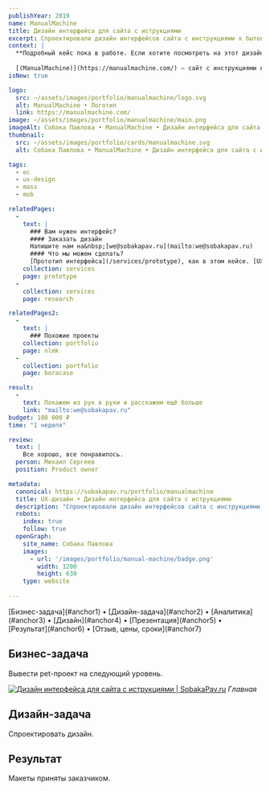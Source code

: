 ```yaml
---
publishYear: 2019
name: ManualMachine
title: Дизайн интерфейса для сайта с иструкциями
excerpt: Спроектировали дизайн интерфейсов сайта с инструкциями к бытовой технике 
context: |
  **Подробный кейс пока в работе. Если хотите посмотреть на этот дизайн в деталях, пишите нам на [we@sobakapav.ru](mailto:we@sobakapav.ru)**
  
  [(ManualMachine)](https://manualmachine.com/) — сайт с инструкциями к бытовой технике
isNew: true

logo:
  src: ~/assets/images/portfolio/manualmachine/logo.svg
  alt: ManualMachine • Логотип
  link: https://manualmachine.com/
image: ~/assets/images/portfolio/manualmachine/main.png
imageAlt: Собака Павлова • ManualMachine • Дизайн интерфейса для сайта с иструкциями
thumbnail:
  src: ~/assets/images/portfolio/cards/manualmachine.svg
  alt: Собака Павлова • ManualMachine • Дизайн интерфейса для сайта с иструкциями

tags:
  - ec
  - ux-design
  - mass
  - mob

relatedPages:
  -
    text: |
      ### Вам нужен интерфейс?
      #### Заказать дизайн
      Напишите нам на&nbsp;[we@sobakapav.ru](mailto:we@sobakapav.ru) 
      #### Что мы можем сделать?
      [Прототип интерфейса](/services/prototype), как в этом кейсе. [UX-дизайн под ключ](/services/ux-design), [редизайн интерфейса](/services/redesign), [продуктовые исследования](/services/research) и [многое другое](/services). 
    collection: services
    page: prototype
  -
    collection: services
    page: research

relatedPages2:
  -
    text: |
      ### Похожие проекты
    collection: portfolio
    page: nlmk
  - 
    collection: portfolio
    page: boracase

result:
  -
    text: Покажем из рук в руки и расскажем ещё больше
    link: "mailto:we@sobakapav.ru"
budget: 100 000 ₽
time: "1 неделя"

review: 
  text: |
    Все хорошо, все понравилось.
  person: Михаил Сергеев
  position: Product owner

metadata:
  canonical: https://sobakapav.ru/portfolio/manualmachine
  title: UX-дизайн • Дизайн интерфейса для сайта с иструкциями
  description: "Спроектировали дизайн интерфейсов сайта с инструкциями к бытовой технике"
  robots:
    index: true
    follow: true
  openGraph:
    site_name: Собака Павлова
    images:
      - url: '/images/portfolio/manual-machine/badge.png'
        width: 1200
        height: 630
    type: website
  
---
```


<TOC>
[Бизнес-задача](#anchor1) • [Дизайн-задача](#anchor2) • [Аналитика](#anchor3) • [Дизайн](#anchor4) • [Презентация](#anchor5) • [Результат](#anchor6) • [Отзыв, цены, сроки](#anchor7)
</TOC>

## <a name="anchor1" />Бизнес-задача

Вывести pet-проект на следующий уровень.

<a href="/images/portfolio/pgk/1-1.png" target="_blank" alt="Дизайн интерфейса для сайта с иструкциями">![Дизайн интерфейса для сайта с иструкциями | SobakaPav.ru](~/assets/images/portfolio/pgk/1.png)</a>
_Главная_

## <a name="anchor2" />Дизайн-задача

Спроектировать дизайн.

## <a name="anchor3" />Результат

Макеты приняты заказчиком.

## <a name="anchor4" />





